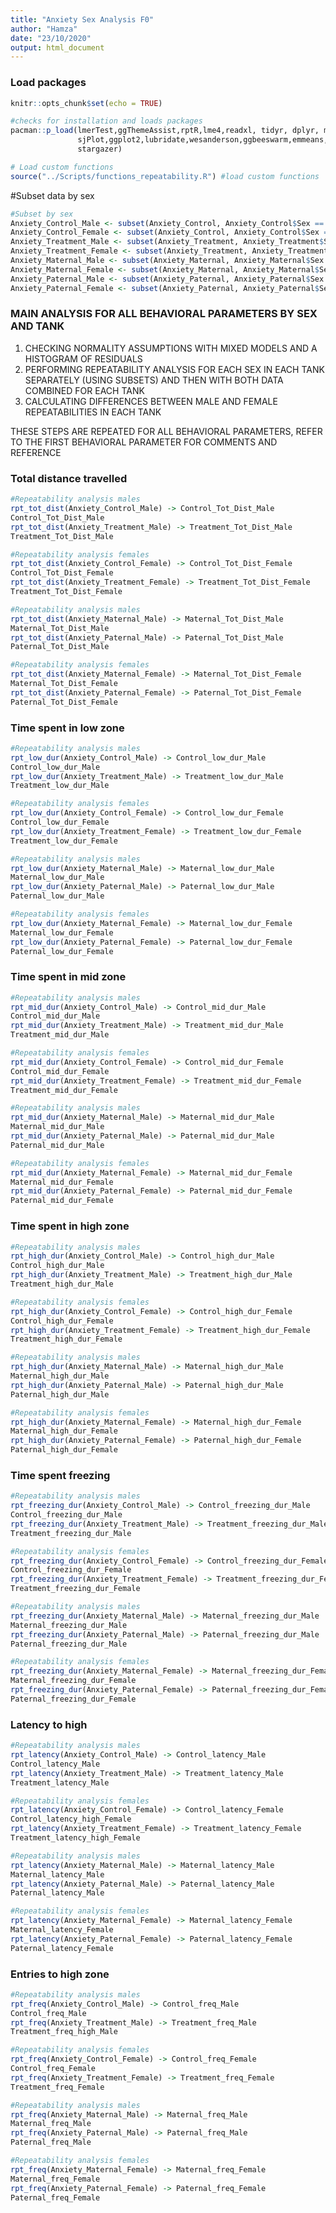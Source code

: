 ```yaml
---
title: "Anxiety Sex Analysis F0"
author: "Hamza"
date: "23/10/2020"
output: html_document
---
```


### Load packages
```r
knitr::opts_chunk$set(echo = TRUE)

#checks for installation and loads packages
pacman::p_load(lmerTest,ggThemeAssist,rptR,lme4,readxl, tidyr, dplyr, magrittr, lubridate, stringr, purrr,
               sjPlot,ggplot2,lubridate,wesanderson,ggbeeswarm,emmeans,patchwork,viridis,nlme,Rmisc,ggpubr,
               stargazer)

# Load custom functions
source("../Scripts/functions_repeatability.R") #load custom functions
```

#Subset data by sex
```r
#Subset by sex
Anxiety_Control_Male <- subset(Anxiety_Control, Anxiety_Control$Sex == "male")
Anxiety_Control_Female <- subset(Anxiety_Control, Anxiety_Control$Sex == "female")
Anxiety_Treatment_Male <- subset(Anxiety_Treatment, Anxiety_Treatment$Sex == "male")
Anxiety_Treatment_Female <- subset(Anxiety_Treatment, Anxiety_Treatment$Sex == "female")
Anxiety_Maternal_Male <- subset(Anxiety_Maternal, Anxiety_Maternal$Sex == "male")
Anxiety_Maternal_Female <- subset(Anxiety_Maternal, Anxiety_Maternal$Sex == "female")
Anxiety_Paternal_Male <- subset(Anxiety_Paternal, Anxiety_Paternal$Sex == "male")
Anxiety_Paternal_Female <- subset(Anxiety_Paternal, Anxiety_Paternal$Sex == "female")

```

### MAIN ANALYSIS FOR ALL BEHAVIORAL PARAMETERS BY SEX AND TANK
1) CHECKING NORMALITY ASSUMPTIONS WITH MIXED MODELS AND A HISTOGRAM OF RESIDUALS
2) PERFORMING REPEATABILITY ANALYSIS FOR EACH SEX IN EACH TANK SEPARATELY (USING SUBSETS) AND THEN WITH BOTH DATA COMBINED FOR EACH TANK
3) CALCULATING DIFFERENCES BETWEEN MALE AND FEMALE REPEATABILITIES IN EACH TANK

THESE STEPS ARE REPEATED FOR ALL BEHAVIORAL PARAMETERS, REFER TO THE FIRST BEHAVIORAL PARAMETER FOR COMMENTS AND REFERENCE 

### Total distance travelled
```r

#Repeatability analysis males
rpt_tot_dist(Anxiety_Control_Male) -> Control_Tot_Dist_Male 
Control_Tot_Dist_Male
rpt_tot_dist(Anxiety_Treatment_Male) -> Treatment_Tot_Dist_Male 
Treatment_Tot_Dist_Male

#Repeatability analysis females
rpt_tot_dist(Anxiety_Control_Female) -> Control_Tot_Dist_Female 
Control_Tot_Dist_Female
rpt_tot_dist(Anxiety_Treatment_Female) -> Treatment_Tot_Dist_Female
Treatment_Tot_Dist_Female

#Repeatability analysis males
rpt_tot_dist(Anxiety_Maternal_Male) -> Maternal_Tot_Dist_Male 
Maternal_Tot_Dist_Male
rpt_tot_dist(Anxiety_Paternal_Male) -> Paternal_Tot_Dist_Male 
Paternal_Tot_Dist_Male

#Repeatability analysis females
rpt_tot_dist(Anxiety_Maternal_Female) -> Maternal_Tot_Dist_Female 
Maternal_Tot_Dist_Female
rpt_tot_dist(Anxiety_Paternal_Female) -> Paternal_Tot_Dist_Female
Paternal_Tot_Dist_Female


```


### Time spent in low zone
```r

#Repeatability analysis males
rpt_low_dur(Anxiety_Control_Male) -> Control_low_dur_Male 
Control_low_dur_Male
rpt_low_dur(Anxiety_Treatment_Male) -> Treatment_low_dur_Male 
Treatment_low_dur_Male

#Repeatability analysis females
rpt_low_dur(Anxiety_Control_Female) -> Control_low_dur_Female 
Control_low_dur_Female
rpt_low_dur(Anxiety_Treatment_Female) -> Treatment_low_dur_Female
Treatment_low_dur_Female

#Repeatability analysis males
rpt_low_dur(Anxiety_Maternal_Male) -> Maternal_low_dur_Male 
Maternal_low_dur_Male
rpt_low_dur(Anxiety_Paternal_Male) -> Paternal_low_dur_Male 
Paternal_low_dur_Male

#Repeatability analysis females
rpt_low_dur(Anxiety_Maternal_Female) -> Maternal_low_dur_Female 
Maternal_low_dur_Female
rpt_low_dur(Anxiety_Paternal_Female) -> Paternal_low_dur_Female
Paternal_low_dur_Female

```

### Time spent in mid zone
```r

#Repeatability analysis males
rpt_mid_dur(Anxiety_Control_Male) -> Control_mid_dur_Male 
Control_mid_dur_Male
rpt_mid_dur(Anxiety_Treatment_Male) -> Treatment_mid_dur_Male 
Treatment_mid_dur_Male

#Repeatability analysis females
rpt_mid_dur(Anxiety_Control_Female) -> Control_mid_dur_Female 
Control_mid_dur_Female
rpt_mid_dur(Anxiety_Treatment_Female) -> Treatment_mid_dur_Female
Treatment_mid_dur_Female

#Repeatability analysis males
rpt_mid_dur(Anxiety_Maternal_Male) -> Maternal_mid_dur_Male 
Maternal_mid_dur_Male
rpt_mid_dur(Anxiety_Paternal_Male) -> Paternal_mid_dur_Male 
Paternal_mid_dur_Male

#Repeatability analysis females
rpt_mid_dur(Anxiety_Maternal_Female) -> Maternal_mid_dur_Female 
Maternal_mid_dur_Female
rpt_mid_dur(Anxiety_Paternal_Female) -> Paternal_mid_dur_Female
Paternal_mid_dur_Female

```


### Time spent in high zone
```r

#Repeatability analysis males
rpt_high_dur(Anxiety_Control_Male) -> Control_high_dur_Male 
Control_high_dur_Male
rpt_high_dur(Anxiety_Treatment_Male) -> Treatment_high_dur_Male 
Treatment_high_dur_Male

#Repeatability analysis females
rpt_high_dur(Anxiety_Control_Female) -> Control_high_dur_Female 
Control_high_dur_Female
rpt_high_dur(Anxiety_Treatment_Female) -> Treatment_high_dur_Female
Treatment_high_dur_Female

#Repeatability analysis males
rpt_high_dur(Anxiety_Maternal_Male) -> Maternal_high_dur_Male 
Maternal_high_dur_Male
rpt_high_dur(Anxiety_Paternal_Male) -> Paternal_high_dur_Male 
Paternal_high_dur_Male

#Repeatability analysis females
rpt_high_dur(Anxiety_Maternal_Female) -> Maternal_high_dur_Female 
Maternal_high_dur_Female
rpt_high_dur(Anxiety_Paternal_Female) -> Paternal_high_dur_Female
Paternal_high_dur_Female

```


### Time spent freezing
```r

#Repeatability analysis males
rpt_freezing_dur(Anxiety_Control_Male) -> Control_freezing_dur_Male 
Control_freezing_dur_Male
rpt_freezing_dur(Anxiety_Treatment_Male) -> Treatment_freezing_dur_Male 
Treatment_freezing_dur_Male

#Repeatability analysis females
rpt_freezing_dur(Anxiety_Control_Female) -> Control_freezing_dur_Female 
Control_freezing_dur_Female
rpt_freezing_dur(Anxiety_Treatment_Female) -> Treatment_freezing_dur_Female
Treatment_freezing_dur_Female

#Repeatability analysis males
rpt_freezing_dur(Anxiety_Maternal_Male) -> Maternal_freezing_dur_Male 
Maternal_freezing_dur_Male
rpt_freezing_dur(Anxiety_Paternal_Male) -> Paternal_freezing_dur_Male 
Paternal_freezing_dur_Male

#Repeatability analysis females
rpt_freezing_dur(Anxiety_Maternal_Female) -> Maternal_freezing_dur_Female 
Maternal_freezing_dur_Female
rpt_freezing_dur(Anxiety_Paternal_Female) -> Paternal_freezing_dur_Female
Paternal_freezing_dur_Female

```


### Latency to high
```r
#Repeatability analysis males
rpt_latency(Anxiety_Control_Male) -> Control_latency_Male 
Control_latency_Male
rpt_latency(Anxiety_Treatment_Male) -> Treatment_latency_Male 
Treatment_latency_Male

#Repeatability analysis females
rpt_latency(Anxiety_Control_Female) -> Control_latency_Female 
Control_latency_high_Female
rpt_latency(Anxiety_Treatment_Female) -> Treatment_latency_Female
Treatment_latency_high_Female

#Repeatability analysis males
rpt_latency(Anxiety_Maternal_Male) -> Maternal_latency_Male 
Maternal_latency_Male
rpt_latency(Anxiety_Paternal_Male) -> Paternal_latency_Male 
Paternal_latency_Male

#Repeatability analysis females
rpt_latency(Anxiety_Maternal_Female) -> Maternal_latency_Female 
Maternal_latency_Female
rpt_latency(Anxiety_Paternal_Female) -> Paternal_latency_Female
Paternal_latency_Female

```

### Entries to high zone
```r

#Repeatability analysis males
rpt_freq(Anxiety_Control_Male) -> Control_freq_Male 
Control_freq_Male
rpt_freq(Anxiety_Treatment_Male) -> Treatment_freq_Male 
Treatment_freq_high_Male

#Repeatability analysis females
rpt_freq(Anxiety_Control_Female) -> Control_freq_Female 
Control_freq_Female
rpt_freq(Anxiety_Treatment_Female) -> Treatment_freq_Female
Treatment_freq_Female

#Repeatability analysis males
rpt_freq(Anxiety_Maternal_Male) -> Maternal_freq_Male 
Maternal_freq_Male
rpt_freq(Anxiety_Paternal_Male) -> Paternal_freq_Male 
Paternal_freq_Male

#Repeatability analysis females
rpt_freq(Anxiety_Maternal_Female) -> Maternal_freq_Female 
Maternal_freq_Female
rpt_freq(Anxiety_Paternal_Female) -> Paternal_freq_Female
Paternal_freq_Female

```


